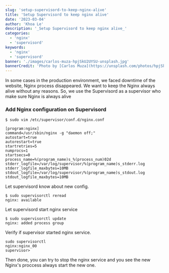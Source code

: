 ```yaml
---
slug: 'setup-supervisord-to-keep-nginx-alive'
title: 'Setup Supervisord to keep nginx alive'
date: '2023-03-04'
author: 'Khoa Le'
description: '_Setup Supervisord to keep nginx alive_'
categories:
  - 'nginx'
  - 'supervisord'
keywords:
  - 'nginx'
  - 'supervisord'
banner: './images/carlos-muza-hpjSkU2UYSU-unsplash.jpg'
bannerCredit: 'Photo by [Carlos Muza](https://unsplash.com/photos/hpjSkU2UYSU)'
---
```


In some cases in the production environment, we faced downtime of the website,
Nginx process disappeared. We want to keep the Nginx always alive without any
reasons. So, we use the Supervisord as a supervisor who make sure Nginx is
always alive

### Add Nginx configuration on Supervisord

```shell
$ sudo vim /etc/supervisor/conf.d/nginx.conf

[program:nginx]
command=/usr/sbin/nginx -g "daemon off;"
autostart=true
autorestart=true
startretries=5
numprocs=1
startsecs=0
process_name=%(program_name)s_%(process_num)02d
stderr_logfile=/var/log/supervisor/%(program_name)s_stderr.log
stderr_logfile_maxbytes=10MB
stdout_logfile=/var/log/supervisor/%(program_name)s_stdout.log
stdout_logfile_maxbytes=10MB

```

Let supervisord know about new config.

```shell
$ sudo supervisorctl reread
nginx: available
```

Let supervisord start nginx service

```shell
$ sudo supervisorctl update
nginx: added process group
```

Verify if supervisor started nginx service.

```shell
sudo supervisorctl
nginx:nginx_00
supervisor>
```

Then done, you can try to stop the nginx service and you see the new Nginx's
proccess always start the new one.
